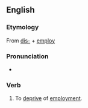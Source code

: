 ==English==
===Etymology===
From [[dis-]] + [[employ]]

===Pronunciation===
*{{audio|en-us-disemploy.ogg|Audio (US)}}

===Verb===
{{en-verb}}
# To [[deprive]] of [[employment]].